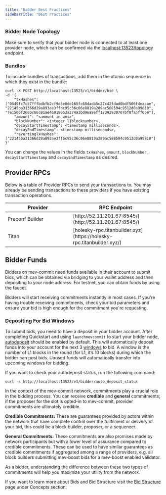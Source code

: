 ```yaml
---
title: "Bidder Best Practices"
sidebarTitle: "Best Practices"
---
```


### Bidder Node Topology

Make sure to verify that your bidder node is connected to at least one provider node, which can be confirmed via the [localhost:13523/topology](http://localhost:13523/topology) endpoint.

### Bundles

To include bundles of transactions, add them in the atomic sequence in which they exist in the bundle:

```shell ❯_ example
curl -X POST http://localhost:13523/v1/bidder/bid \
-d '{
    "txHashes": ["0549fc7c57fffbdbfb2cf9d5e0de165fc68dadb5c27c42fdad0bdf506f4eacae", "22145ba31366d29a893ae3ffbc95c36c06e8819a289ac588594c9512d0a99810", "7e1506f266bc86c81ae46018053a274a3bd96a9eff17392930707bf8fa5ff6be"],
    "amount": "<amount in wei>",
    "blockNumber": <integer l1blocknumber>,
    "decayStartTimestamp": <timestamp milliseconds>,
    "decayEndTimestamp": <timestamp milliseconds>,
    "revertingTxHashes": ["22145ba31366d29a893ae3ffbc95c36c06e8819a289ac588594c9512d0a99810"]
}'
```  
You can change the values in the fields `txHashes`, `amount`, `blockNumber`, `decayStartTimestamp` and `decayEndTimestamp` as desired.

## Provider RPCs

Below is a table of Provider RPCs to send your transactions to. You may already be sending transactions to these providers if you have existing transaction operations.

<table>
  <thead>
    <tr>
      <th width="350">Provider</th>
      <th width="350">RPC Endpoint</th>
    </tr>
  </thead>
  <tbody>
    <tr>
      <td>Preconf Builder</td>
      <td>[http://52.11.201.67:8545/](http://52.11.201.67:8545/)</td>
    </tr>
    <tr>
      <td>Titan</td>
      <td>[holesky-rpc.titanbuilder.xyz](https://holesky-rpc.titanbuilder.xyz/)</td>
    </tr>
  </tbody>
</table>

## Bidder Funds

Bidders on mev-commit need funds available in their account to submit bids, which can be obtained via bridging to your wallet address and then depositing to your node address. For testnet, you can obtain funds by using the faucet.

Bidders will start receiving commitments instantly in most cases. If you're having trouble receiving commitments, check your bid parameters and ensure your bid is high enough for the commitment you're requesting.

### Depositing For Bid Windows

To submit bids, you need to have a deposit in your bidder account. After completing Quickstart and using `launchmevcommit` to start your bidder node, [autodeposit](https://docs.primev.xyz/get-started/bidders/bidder-node-commands#autodeposit-funds) should be enabled by default. 
This will automatically deposit funds into your account for the next 3 [windows](/concepts/bids/bidder-deposit) to bid. 
A window is the number of L1 blocks in the round (for L1, it’s 10 blocks) during which the bidder can post bids. Unused funds will automatically transfer into upcoming windows for bidding.

If you want to check your autodeposit status, run the following command:

```shell ❯_ terminal
curl -s http://localhost:13523/v1/bidder/auto_deposit_status
```

<Accordion title="Understanding Credible and General Commitments">
  <p>In the context of the mev-commit network, commitments play a crucial role in the bidding process. You can receive <strong>credible</strong> and <strong>general</strong> commitments; if the proposer for the slot is opted-in to mev-commit, provider commitments are ultimately credible.</p>
  
  <p><strong>Credible Commitments:</strong> These are guarantees provided by actors within the network that have complete control over the fullfilment or delivery of your bid, this could be a block builder, proposer, or a sequencer.</p>
  
  <p><strong>General Commitments:</strong> These commitments are also promises made by network participants but with a lower level of assurance compared to credible commitments. These can be used to have similar guarantees as credible commitments if aggregated among a range of providers, e.g. all block builders submitting mev-boost bids for a mev-boost enabled validator.</p>  
  
  <p>As a bidder, understanding the difference between these two types of commitments will help you maximize your utility from the network.</p>
</Accordion>

If you want to learn more about Bids and Bid Structure visit the [Bid Structure](/concepts/bids/bid-structure) page under Concepts section.
